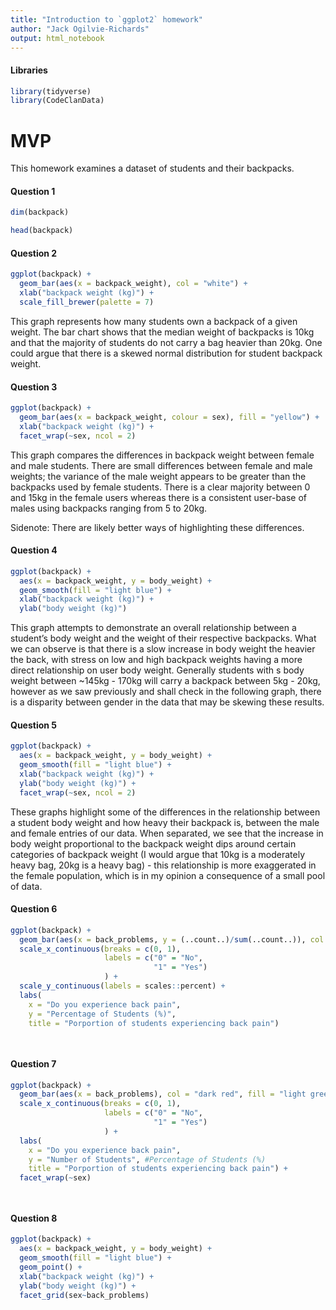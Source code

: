 ```yaml
---
title: "Introduction to `ggplot2` homework"
author: "Jack Ogilvie-Richards"
output: html_notebook
---
```


#### Libraries

```r

library(tidyverse)
library(CodeClanData)

```


# MVP

This homework examines a dataset of students and their backpacks. 

#### Question 1

```r

dim(backpack)

head(backpack)


```


#### Question 2

```r

ggplot(backpack) +
  geom_bar(aes(x = backpack_weight), col = "white") +
  xlab("backpack weight (kg)") +
  scale_fill_brewer(palette = 7)

```

This graph represents how many students own a backpack of a given weight. The bar chart shows that the median weight of backpacks is 10kg and that the majority of students do not carry a bag heavier than 20kg. One could argue that there is a skewed normal distribution for student backpack weight. 


#### Question 3


```r

ggplot(backpack) +
  geom_bar(aes(x = backpack_weight, colour = sex), fill = "yellow") +
  xlab("backpack weight (kg)") +
  facet_wrap(~sex, ncol = 2)

```

This graph compares the differences in backpack weight between female and male students. There are small differences between female and male weights; the variance of the male weight appears to be greater than the backpacks used by female students. There is a clear majority between 0 and 15kg in the female users whereas there is a consistent user-base of males using backpacks ranging from 5 to 20kg. 

Sidenote: There are likely better ways of highlighting these differences. 


#### Question 4


```r

ggplot(backpack) +
  aes(x = backpack_weight, y = body_weight) +
  geom_smooth(fill = "light blue") +
  xlab("backpack weight (kg)") +
  ylab("body weight (kg)")

```

This graph attempts to demonstrate an overall relationship between a student's body weight and the weight of their respective backpacks. What we can observe is that there is a slow increase in body weight the heavier the back, with stress on low and high backpack weights having a more direct relationship on user body weight. Generally students with s body weight between ~145kg - 170kg will carry a backpack between 5kg - 20kg, however as we saw previously and shall check in the following graph, there is a disparity between gender in the data that may be skewing these results. 


#### Question 5


```r

ggplot(backpack) +
  aes(x = backpack_weight, y = body_weight) +
  geom_smooth(fill = "light blue") +
  xlab("backpack weight (kg)") +
  ylab("body weight (kg)") +
  facet_wrap(~sex, ncol = 2)


```

These graphs highlight some of the differences in the relationship between a student body weight and how heavy their backpack is, between the male and female entries of our data. When separated, we see that the increase in body weight proportional to the backpack weight dips around certain categories of backpack weight (I would argue that 10kg is a moderately heavy bag, 20kg is a heavy bag) - this relationship is more exaggerated in the female population, which is in my opinion a consequence of a small pool of data. 



#### Question 6


```r

ggplot(backpack) +
  geom_bar(aes(x = back_problems, y = (..count..)/sum(..count..)), col = "dark red", fill = "light green") +
  scale_x_continuous(breaks = c(0, 1),
                     labels = c("0" = "No",
                                "1" = "Yes")
                     ) +
  scale_y_continuous(labels = scales::percent) +
  labs(
    x = "Do you experience back pain", 
    y = "Percentage of Students (%)", 
    title = "Porportion of students experiencing back pain")

  

```





#### Question 7


```r

ggplot(backpack) +
  geom_bar(aes(x = back_problems), col = "dark red", fill = "light green") +
  scale_x_continuous(breaks = c(0, 1),
                     labels = c("0" = "No",
                                "1" = "Yes")
                     ) +
  labs(
    x = "Do you experience back pain", 
    y = "Number of Students", #Percentage of Students (%)
    title = "Porportion of students experiencing back pain") +
  facet_wrap(~sex)




```





#### Question 8

```r

ggplot(backpack) +
  aes(x = backpack_weight, y = body_weight) +
  geom_smooth(fill = "light blue") +
  geom_point() +
  xlab("backpack weight (kg)") +
  ylab("body weight (kg)") +
  facet_grid(sex~back_problems)


```


```r
```


```r
```


```r
```


```r
```


